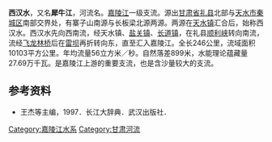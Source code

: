 {{Geobox|河流
<!-- *** 标题 *** -->
| name = 西汉水
| native_name = 
| other_name = 
| category = 
<!-- *** 名称 **** --> 
| etymology = 
| nickname = 
<!-- *** 图片 *** -->
| image = 
| image_caption =
| image_size =
<!-- *** 国家 *** -->
| country = {{PRC}}
| state = 
| region = 
| district = 
| municipality = 
<!-- *** 发源地、支流等 *** -->
| parent = 长江流域、嘉陵江水系
| tributary_left = 
| tributary_right =
| city = 
| landmark = 
<!-- *** 位置 *** -->
| source = 
| source_location = | source_region = | source_country =
| source_elevation = 
| source_lat_d = | source_lat_m = | source_lat_s = | source_lat_NS =
| source_long_d = | source_long_m = | source_long_s = | source_long_EW =
| source1 = 
| source1_location = | source1_region = | source1_country =
| source1_elevation = 
| source1_lat_d = | source1_lat_m = | source1_lat_s = | source1_lat_NS =
| source1_long_d = | source1_long_m = | source1_long_s = | source1_long_EW =
| source_confluence = 
| source_confluence_location = | source_confluence_region = | source_confluence_country =
| source_confluence_elevation = 
| source_confluence_lat_d = | source_confluence_lat_m = | source_confluence_lat_s = | source_confluence_lat_NS =
| source_confluence_long_d = | source_confluence_long_m = | source_confluence_long_s = | source_confluence_long_EW =
| mouth = 汇入嘉陵江
| mouth_location = | mouth_region = | mouth_country =
| mouth_elevation = 
| mouth_lat_d = | mouth_lat_m = | mouth_lat_s = | mouth_lat_NS =
| mouth_long_d = | mouth_long_m = | mouth_long_s = | mouth_long_EW =
<!-- *** 数据 *** -->
| length = 246
| width = 
| depth = 
| volume = 
| watershed = 10103
| discharge = 56
| discharge_max =
| discharge_min =
<!-- *** 自由字段 *** -->
| free = [[清水河_(西汉水支流)|清水河 (西汉水支流)]]  | free_type = 支流
<!-- *** 地图 *** -->
| map =
| map_caption = 
| map_background = 
| map_locator =
| map_locator_x =
| map_locator_y = 
<!-- *** 网站 *** --> 
| website =
| commons =
<!-- *** 脚注 *** -->
| footnotes =
}}

'''西汉水'''，又名'''犀牛江'''，河流名。[[嘉陵江|嘉陵江]]一级支流。源出[[甘肃省|甘肃省]][[礼县|礼县]]北部与[[天水市|天水市]][[秦城区|秦城区]]南部交界处，有寨子山南源与长板梁北源两源。两源在[[天水镇|天水镇]]汇合后，始称西汉水。西汉水先向西南流，经天水镇、[[盐关镇|盐关镇]]、[[长道镇|长道镇]]，在礼县[[顺利峡|顺利峡]]转向南流，流经[[飞龙林桥|飞龙林桥]]后在[[雷坝|雷坝]]再折转向东，直至汇入嘉陵江。全长246公里，流域面积10103平方公里。年均流量56立方米／秒。自然落差899米，水能理论蕴藏量27.69万千瓦。是嘉陵江上游的重要支流，也是含沙量较大的支流。

==参考资料==
*王杰等主编，1997．长江大辞典．武汉出版社．


{{长江上游水系}}

[[Category:嘉陵江水系|Category:嘉陵江水系]]
[[Category:甘肃河流|Category:甘肃河流]]